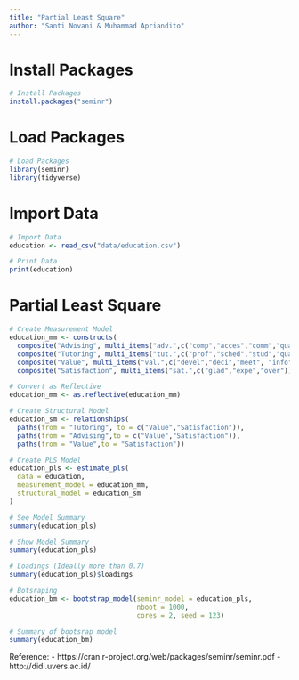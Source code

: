 ```yaml
---
title: "Partial Least Square"
author: "Santi Novani & Muhammad Apriandito"
---
```


# Install Packages
```r
# Install Packages
install.packages("seminr")
```

# Load Packages
```r
# Load Packages
library(seminr)
library(tidyverse)
```

# Import Data
```r
# Import Data
education <- read_csv("data/education.csv")
```

```r
# Print Data
print(education)
```

# Partial Least Square
```r
# Create Measurement Model
education_mm <- constructs(
  composite("Advising", multi_items("adv.",c("comp","acces","comm","qual"))),
  composite("Tutoring", multi_items("tut.",c("prof","sched","stud","qual"))),
  composite("Value", multi_items("val.",c("devel","deci","meet", "info"))),
  composite("Satisfaction", multi_items("sat.",c("glad","expe","over"))))
```

```r
# Convert as Reflective
education_mm <- as.reflective(education_mm)
```

```r
# Create Structural Model
education_sm <- relationships(
  paths(from = "Tutoring", to = c("Value","Satisfaction")),
  paths(from = "Advising",to = c("Value","Satisfaction")),
  paths(from = "Value",to = "Satisfaction"))
```

```r
# Create PLS Model
education_pls <- estimate_pls(
  data = education,
  measurement_model = education_mm,
  structural_model = education_sm
)
```

```r
# See Model Summary
summary(education_pls)
```

```r
# Show Model Summary
summary(education_pls)
```

```r
# Loadings (Ideally more than 0.7)
summary(education_pls)$loadings
```

```r
# Botsraping
education_bm <- bootstrap_model(seminr_model = education_pls, 
                                nboot = 1000, 
                                cores = 2, seed = 123)
```

```r
# Summary of bootsrap model
summary(education_bm)
```

Reference: 
- https://cran.r-project.org/web/packages/seminr/seminr.pdf
- http://didi.uvers.ac.id/ 
